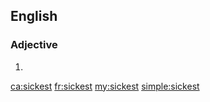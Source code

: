 ==English==

===Adjective===
{{head|en}}

# {{en-superlative of|sick}}

[[ca:sickest]]
[[fr:sickest]]
[[my:sickest]]
[[simple:sickest]]